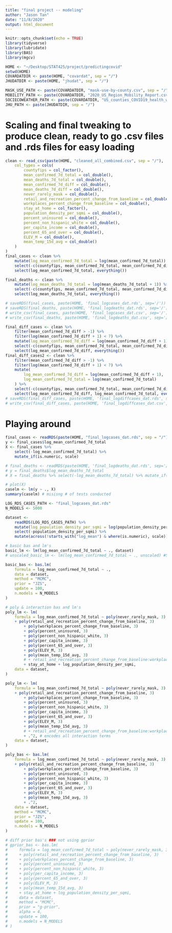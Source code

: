 ```yaml
---
title: "final project -- modeling"
author: "Jason Tan"
date: "11/8/2020"
output: html_document
---
```


```r
knitr::opts_chunk$set(echo = TRUE)
library(tidyverse)
library(lubridate)
library(BAS)
library(mgcv)
```


```r
HOME <- "~/Desktop/STAT425/project/predictingcovid"
setwd(HOME)
COVARDATDIR <- paste(HOME, "covardat", sep = "/")
JHUDATDIR <- paste(HOME, "jhudat", sep = "/")

MASK_USE_PATH <- paste(COVARDATDIR, "mask-use-by-county.csv", sep = "/")
MOBILITY_PATH <- paste(COVARDATDIR, "2020_US_Region_Mobility_Report.csv", sep = "/")
SOCIECOWEATHER_PATH <- paste(COVARDATDIR, "US_counties_COVID19_health_weather_data_julyonly.csv", sep = "/") # already filtered for july 15-26
JHU_PATH <- paste(JHUDATDIR, sep = "/")
```

# Scaling and final tweaking to produce clean, ready to go .csv files and .rds files for easy loading

```r
clean <- read_csv(paste(HOME, "cleaned_all_combined.csv", sep = "/"),
    col_types = cols(
        countyfips = col_factor(),
        mean_confirmed_7d_total = col_double(),
        mean_deaths_7d_total = col_double(),
        mean_confirmed_7d_diff = col_double(),
        mean_deaths_7d_diff = col_double(),
        never_rarely_mask = col_double(),
        retail_and_recreation_percent_change_from_baseline = col_double(),
        workplaces_percent_change_from_baseline = col_double(),
        stay_at_home = col_factor(),
        population_density_per_sqmi = col_double(),
        percent_uninsured = col_double(),
        percent_non_hispanic_white = col_double(),
        per_capita_income = col_double(),
        percent_65_and_over = col_double(),
        ELEV_M = col_double(),
        mean_temp_15d_avg = col_double()
    )
)
final_cases <- clean %>%
    mutate(log_mean_confirmed_7d_total = log(mean_confirmed_7d_total)) %>%
    select(-c(countyfips, mean_confirmed_7d_total, mean_confirmed_7d_diff, mean_deaths_7d_diff, mean_deaths_7d_total)) %>%
    select(log_mean_confirmed_7d_total, everything())

final_deaths <- clean %>%
    mutate(log_mean_deaths_7d_total = log(mean_deaths_7d_total + 1)) %>%
    select(-c(countyfips, mean_confirmed_7d_total, mean_confirmed_7d_diff, mean_deaths_7d_diff, mean_deaths_7d_total)) %>%
    select(log_mean_deaths_7d_total, everything())

# saveRDS(final_cases, paste(HOME, 'final_logcases_dat.rds', sep='/'))
# saveRDS(final_deaths, paste(HOME, 'final_logdeaths_dat.rds', sep='/'))
# write_csv(final_cases, paste(HOME, 'final_logcases_dat.csv', sep='/'))
# write_csv(final_deaths, paste(HOME, 'final_logdeaths_dat.csv', sep='/'))

final_diff_cases <- clean %>%
    filter(mean_confirmed_7d_diff > -1) %>%
    filter(log(mean_confirmed_7d_diff + 1) < 7) %>%
    mutate(log_mean_confirmed_7d_diff = log(mean_confirmed_7d_diff + 1)) %>%
    select(-c(countyfips, mean_confirmed_7d_total, mean_confirmed_7d_diff, mean_deaths_7d_diff, mean_deaths_7d_total)) %>%
    select(log_mean_confirmed_7d_diff, everything())
final_diff_cases2 <- clean %>%
    filter(mean_confirmed_7d_diff > -1) %>%
    filter(log(mean_confirmed_7d_diff + 1) < 7) %>%
    mutate(
        log_mean_confirmed_7d_diff = log(mean_confirmed_7d_diff + 1),
        log_mean_confirmed_7d_total = log(mean_confirmed_7d_total)
    ) %>%
    select(-c(countyfips, mean_confirmed_7d_total, mean_confirmed_7d_diff, mean_deaths_7d_diff, mean_deaths_7d_total)) %>%
    select(log_mean_confirmed_7d_diff, log_mean_confirmed_7d_total, everything())
# saveRDS(final_diff_cases, paste(HOME, 'final_logdiffcases_dat.rds', sep='/'))
# write_csv(final_diff_cases, paste(HOME, 'final_logdiffcases_dat.csv', sep='/'))
```


# Playing around
```r
final_cases <- readRDS(paste(HOME, "final_logcases_dat.rds", sep = "/"))
y <- final_cases$log_mean_confirmed_7d_total
X <- final_cases %>%
    select(-log_mean_confirmed_7d_total) %>%
    mutate_if(is.numeric, scale)

# final_deaths <- readRDS(paste(HOME, 'final_logdeaths_dat.rds', sep='/'))
# y = final_deaths$log_mean_deaths_7d_total
# X = final_deaths %>% select(-log_mean_deaths_7d_total) %>% mutate_if(is.numeric, scale)

# plot(X)
caselm <- lm(y ~ ., X)
summary(caselm) # misisng # of tests conducted
```

```r
LOG_RDS_CASES_PATH <- "final_logcases_dat.rds"
N_MODELS <- 5000

dataset <-
    readRDS(LOG_RDS_CASES_PATH) %>%
    mutate(log_population_density_per_sqmi = log(population_density_per_sqmi)) %>% # log transform population density and remove the non-log transformed one
    select(-population_density_per_sqmi) %>%
    mutate(across(!starts_with("log_mean") & where(is.numeric), scale)) # scale

# basic bas and lm's
basic_lm <- lm(log_mean_confirmed_7d_total ~ ., dataset)
# unscaled_basic_lm <- lm(log_mean_confirmed_7d_total ~ ., unscaled) #SCALE UR DATA

basic_bas <- bas.lm(
    formula = log_mean_confirmed_7d_total ~ .,
    data = dataset,
    method = "MCMC",
    prior = "JZS",
    update = 100,
    n.models = N_MODELS
)

# poly & interaction bas and lm's
poly_lm <- lm(
    formula = log_mean_confirmed_7d_total ~ poly(never_rarely_mask, 3)
    + poly(retail_and_recreation_percent_change_from_baseline, 3)
        + poly(workplaces_percent_change_from_baseline, 3)
        + poly(percent_uninsured, 3)
        + poly(percent_non_hispanic_white, 3)
        + poly(per_capita_income, 3)
        + poly(percent_65_and_over, 3)
        + poly(ELEV_M, 3)
        + poly(mean_temp_15d_avg, 3)
        # + retail_and_recreation_percent_change_from_baseline:workplaces_percent_change_from_baseline
        + stay_at_home + log_population_density_per_sqmi,
    data = dataset,
)

poly_lm <- lm(
    formula = log_mean_confirmed_7d_total ~ poly(never_rarely_mask, 3)
    + poly(retail_and_recreation_percent_change_from_baseline, 3)
        + poly(workplaces_percent_change_from_baseline, 3)
        + poly(percent_uninsured, 3)
        + poly(percent_non_hispanic_white, 3)
        + poly(per_capita_income, 3)
        + poly(percent_65_and_over, 3)
        + poly(ELEV_M, 3)
        + poly(mean_temp_15d_avg, 3)
        # + retail_and_recreation_percent_change_from_baseline:workplaces_percent_change_from_baseline
        + .^2, # encodes all interaction terms
    data = dataset,
)

poly_bas <- bas.lm(
    formula = log_mean_confirmed_7d_total ~ poly(never_rarely_mask, 3)
    + poly(retail_and_recreation_percent_change_from_baseline, 3)
        + poly(workplaces_percent_change_from_baseline, 3)
        + poly(percent_uninsured, 3)
        + poly(percent_non_hispanic_white, 3)
        + poly(per_capita_income, 3)
        + poly(percent_65_and_over, 3)
        + poly(ELEV_M, 3)
        + poly(mean_temp_15d_avg, 3)
        + .^2,
    data = dataset,
    method = "MCMC",
    prior = "JZS",
    update = 100,
    n.models = N_MODELS
)

# diff prior bas's ### not using gprior
# gprior_bas <- bas.lm(
#     formula = log_mean_confirmed_7d_total ~ poly(never_rarely_mask, 3)
#     + poly(retail_and_recreation_percent_change_from_baseline, 3)
#     + poly(workplaces_percent_change_from_baseline, 3)
#     + poly(percent_uninsured, 3)
#     + poly(percent_non_hispanic_white, 3)
#     + poly(per_capita_income, 3)
#     + poly(percent_65_and_over, 3)
#     + poly(ELEV_M, 3)
#     + poly(mean_temp_15d_avg, 3)
#     + stay_at_home + log_population_density_per_sqmi,
#     data = dataset,
#     method = "MCMC",
#     prior = "g-prior",
#     alpha = 4,
#     update = 100,
#     n.models = N_MODELS
# )
```


